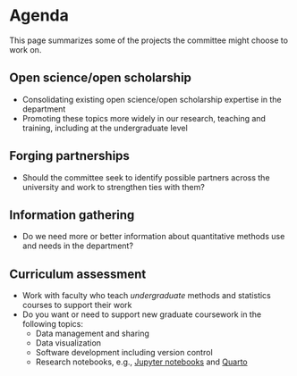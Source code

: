 # Agenda

This page summarizes some of the projects the committee might choose to work on.

## Open science/open scholarship

- Consolidating existing open science/open scholarship expertise in the department
- Promoting these topics more widely in our research, teaching and training, including at the undergraduate level

## Forging partnerships

- Should the committee seek to identify possible partners across the university and work to strengthen ties with them?

## Information gathering

- Do we need more or better information about quantitative methods use and needs in the department?

## Curriculum assessment

- Work with faculty who teach *undergraduate* methods and statistics courses to support their work
- Do you want or need to support new graduate coursework in the following topics:
  - Data management and sharing
  - Data visualization
  - Software development including version control
  - Research notebooks, e.g., [Jupyter notebooks](https://jupyter.org) and [Quarto](https://quarto.org)
  
